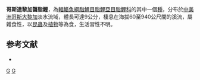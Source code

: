 {{Speciesbox 
| taxon = Bryconamericus terrabensis
| status = NE
| status_system = IUCN3.1
| authority =  [[Meek|Meek]], 1914
| synonyms = 
}}
'''哥斯達黎加齧脂鯉'''，為[[輻鰭魚綱|輻鰭魚綱]][[脂鯉目|脂鯉目]][[脂鯉亞目|脂鯉亞目]][[脂鯉科|脂鯉科]]的其中一個[[種|種]]，分布於[[中美洲|中美洲]][[哥斯大黎加|哥斯大黎加]]淡水流域，體長可達9公分，棲息在海拔60至940公尺間的溪流，屬雜食性，以[[昆蟲|昆蟲]]及[[植物|植物]]等為食，生活習性不明。

==参考文献==
{{refbegin}}
*{{FishBase_species|genus=Bryconamericus|species=terrabensis|year=2014|month=1}}
{{refend}}

{{Taxonbar|from=Q937027}}

[[Category:齧脂鯉屬|G]]
[[Category:1914年描述的鱼类|G]]


{{魚類小作品}}